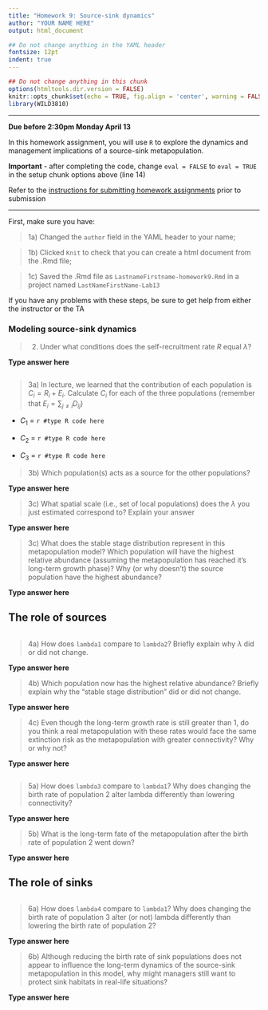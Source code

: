 ```yaml
---
title: "Homework 9: Source-sink dynamics"
author: "YOUR NAME HERE"
output: html_document

## Do not change anything in the YAML header
fontsize: 12pt
indent: true
---
```


```r
## Do not change anything in this chunk
options(htmltools.dir.version = FALSE)
knitr::opts_chunk$set(echo = TRUE, fig.align = 'center', warning = FALSE, message = FALSE, eval = FALSE)
library(WILD3810)
```

***
**Due before 2:30pm Monday April 13**

In this homework assignment, you will use `R` to explore the dynamics and management implications of a source-sink metapopulation. 

**Important** - after completing the code, change `eval = FALSE` to `eval = TRUE` in the setup chunk options above (line 14)

Refer to the [instructions for submitting homework assignments](https://rushinglab.github.io/WILD3810/articles/homework.html) prior to submission

***


First, make sure you have:

> 1a) Changed the `author` field in the YAML header to your name;

> 1b) Clicked `Knit` to check that you can create a html document from the .Rmd file;

> 1c) Saved the .Rmd file as `LastnameFirstname-homework9.Rmd` in a project named `LastNameFirstName-Lab13`

If you have any problems with these steps, be sure to get help from either the instructor or the TA

### Modeling source-sink dynamics

> 2) Under what conditions does the self-recruitment rate $R$ equal $\lambda$?

**Type answer here**

```r

```

> 3a) In lecture, we learned that the contribution of each population is $C_i = R_i + E_i$. Calculate $C_i$ for each of the three populations (remember that $E_{i} = \sum_{j \neq i} D_{ij}$)


- $C_1$ = `r #type R code here`

- $C_2$ = `r #type R code here`

- $C_3$ = `r #type R code here`


> 3b) Which population(s) acts as a source for the other populations?

**Type answer here**

> 3c) What spatial scale (i.e., set of local populations) does the $\lambda$ you just estimated correspond to? Explain your answer

**Type answer here**

> 3c) What does the stable stage distribution represent in this metapopulation model? Which population will have the highest relative abundance (assuming the metapopulation has reached it's long-term growth phase)? Why (or why doesn't) the source population have the highest abundance?

**Type answer here**


## The role of sources

```r

```

> 4a) How does `lambda1` compare to `lambda2`? Briefly explain why $\lambda$ did or did not change.  

**Type answer here**

> 4b) Which population now has the highest relative abundance? Briefly explain why the "stable stage distribution" did or did not change.  

**Type answer here**

> 4c) Even though the long-term growth rate is still greater than 1, do you think a real metapopulation with these rates would face the same extinction risk as the metapopulation with greater connectivity? Why or why not?

**Type answer here**


```r

```

> 5a) How does `lambda3` compare to `lambda1`? Why does changing the birth rate of population 2 alter lambda differently than lowering connectivity?  

**Type answer here**

> 5b) What is the long-term fate of the metapopulation after the birth rate of population 2 went down?  

**Type answer here**

## The role of sinks

```r

```

> 6a) How does `lambda4` compare to `lambda1`? Why does changing the birth rate of population 3 alter (or not) lambda differently than lowering the birth rate of population 2?  

**Type answer here**

> 6b) Although reducing the birth rate of sink populations does not appear to influence the long-term dynamics of the source-sink metapopulation in this model, why might managers still want to protect sink habitats in real-life situations?  

**Type answer here**
